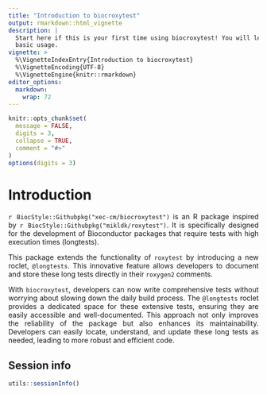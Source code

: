 ```yaml
---
title: "Introduction to biocroxytest"
output: rmarkdown::html_vignette
description: |
  Start here if this is your first time using biocroxytest! You will learn about     
  basic usage.
vignette: >
  %\VignetteIndexEntry{Introduction to biocroxytest}
  %\VignetteEncoding{UTF-8}
  %\VignetteEngine{knitr::rmarkdown}
editor_options: 
  markdown: 
    wrap: 72
---
```


```{=html}
<style>
body {
text-align: justify}
</style>
```
```r
knitr::opts_chunk$set(
  message = FALSE,
  digits = 3,
  collapse = TRUE,
  comment = "#>"
)
options(digits = 3)
```

# Introduction

`r BiocStyle::Githubpkg("xec-cm/biocroxytest")` is an R package inspired
by `r BiocStyle::Githubpkg("mikldk/roxytest")`. It is specifically
designed for the development of Bioconductor packages that require tests
with high execution times (longtests).

This package extends the functionality of `roxytest` by introducing a
new roclet, `@longtests`. This innovative feature allows developers to
document and store these long tests directly in their `roxygen2`
comments.

With `biocroxytest`, developers can now write comprehensive tests
without worrying about slowing down the daily build process. The
`@longtests` roclet provides a dedicated space for these extensive
tests, ensuring they are easily accessible and well-documented. This
approach not only improves the reliability of the package but also
enhances its maintainability. Developers can easily locate, understand,
and update these long tests as needed, leading to more robust and
efficient code.

## Session info

```r
utils::sessionInfo()
```
